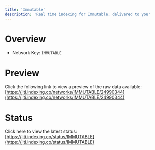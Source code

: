 ```yaml
---
title: 'Immutable'
description: 'Real time indexing for Immutable; delivered to you'
---
```


# Overview
- Network Key: `IMMUTABLE`

# Preview
Click the following link to view a preview of the raw data available: [https://jiti.indexing.co/networks/IMMUTABLE/24990344](https://jiti.indexing.co/networks/IMMUTABLE/24990344)

# Status
Click here to view the latest status: [https://jiti.indexing.co/status/IMMUTABLE](https://jiti.indexing.co/status/IMMUTABLE)
